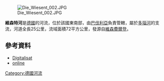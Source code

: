 {{Coord|48.9698402|N|12.4376785|E|display=title}}
[[Image:Die_Wiesent_002.JPG|right]]

'''維森特河'''是[[德國|德國]]的河流，位於該國東南部，由[[巴伐利亞|巴伐利亞]]負責管轄，屬於[[多瑙河|多瑙河]]的支流，河道全長25公里，流域面積72平方公里，發源自[[維森費爾登|維森費爾登]]。

==參考資料==
* [http://reader.digitale-sammlungen.de/de/fs1/object/display/bsb10945040_00055.html Digitalisat]
* [https://www.verkuendung-bayern.de/files/allmbl/2016/02/allmbl-2016-02.pdf online]

{{Germany-geo-stub}}
[[Category:德國河流|Category:德國河流]]